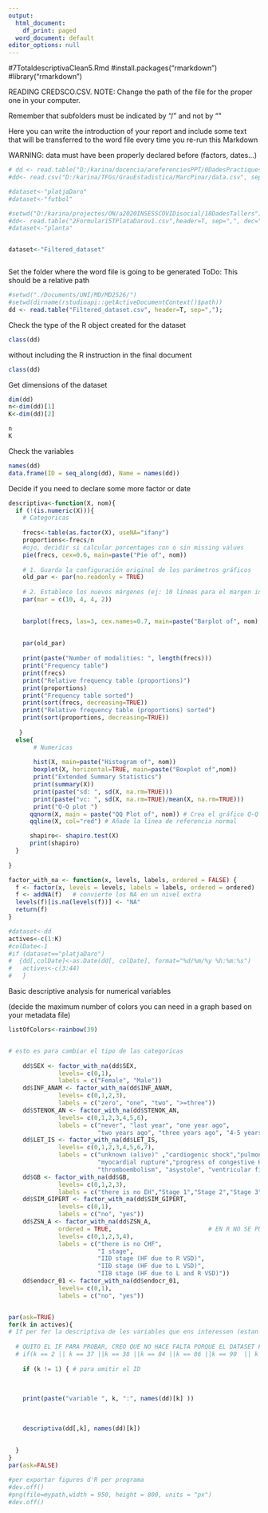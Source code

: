 ```yaml
---
output:
  html_document:
    df_print: paged
  word_document: default
editor_options: null
---
```

  #7TotaldescriptivaClean5.Rmd
  #install.packages("rmarkdown")
  #library("rmarkdown")
  
  READING CREDSCO.CSV. NOTE: Change the path of the file for the proper one in your computer. 

Remember that subfolders must be indicated by "/" and not by "\"

Here you can write the introduction of your report and include some text that will be transferred to the word file every time you re-run this Markdown

WARNING: data must have been properly declared before (factors, dates...)
```r
# dd <- read.table("D:/karina/docencia/areferenciesPPT/0DadesPractiques/CREDSCO/credscoCategoriques2.csv",header=T, sep=";", dec=",")
#dd<- read.csv("D:/karina/TFGs/GrauEstadistica/MarcPinar/data.csv", sep=";")

#dataset<-"platjaDaro"
#dataset<-"futbol"

#setwd("D:/karina/projectes/ON/a2020INSESSCOVIDisocial/18DadesTallers")
#dd<- read.table("2Formulari5TPlataDarov1.csv",header=T, sep=",", dec=".", na.strings="*");
#dataset<-"planta"


dataset<-"Filtered_dataset"



```

Set the folder where the word file is going to be generated
ToDo: This should be a relative path 
```r

#setwd("./Documents/UNI/MD/MD2526/")
#setwd(dirname(rstudioapi::getActiveDocumentContext()$path))
dd <- read.table("Filtered_dataset.csv", header=T, sep=",");

```

Check the type of the R object created for the dataset

```r
class(dd)
```

without including the R instruction in the final document

```r
class(dd)
```

Get dimensions of the dataset
```r
dim(dd)
n<-dim(dd)[1]
K<-dim(dd)[2]

n
K
```
Check the variables 

```r
names(dd)
data.frame(ID = seq_along(dd), Name = names(dd))
```
Decide if you need to declare some more factor or date

```r

descriptiva<-function(X, nom){
  if (!(is.numeric(X))){ 
    # Categoricas
    
    frecs<-table(as.factor(X), useNA="ifany")
    proportions<-frecs/n
    #ojo, decidir si calcular porcentages con o sin missing values
    pie(frecs, cex=0.6, main=paste("Pie of", nom))
    
    # 1. Guarda la configuración original de los parámetros gráficos
    old_par <- par(no.readonly = TRUE) 
    
    # 2. Establece los nuevos márgenes (ej: 10 líneas para el margen inferior)
    par(mar = c(10, 4, 4, 2)) 

    
    barplot(frecs, las=3, cex.names=0.7, main=paste("Barplot of", nom), col=listOfColors)
    
    
    par(old_par)
    
    print(paste("Number of modalities: ", length(frecs)))
    print("Frequency table")
    print(frecs)
    print("Relative frequency table (proportions)")
    print(proportions)
    print("Frequency table sorted")
    print(sort(frecs, decreasing=TRUE))
    print("Relative frequency table (proportions) sorted")
    print(sort(proportions, decreasing=TRUE))
    
   }
  else{
       # Numericas
       
       hist(X, main=paste("Histogram of", nom))
       boxplot(X, horizontal=TRUE, main=paste("Boxplot of",nom))
       print("Extended Summary Statistics")
       print(summary(X))
       print(paste("sd: ", sd(X, na.rm=TRUE)))
       print(paste("vc: ", sd(X, na.rm=TRUE)/mean(X, na.rm=TRUE)))
       print("Q-Q plot ")
      qqnorm(X, main = paste("QQ Plot of", nom)) # Crea el gráfico Q-Q
      qqline(X, col="red") # Añade la línea de referencia normal

      shapiro<- shapiro.test(X)
      print(shapiro)
  }
   
}

factor_with_na <- function(x, levels, labels, ordered = FALSE) {
  f <- factor(x, levels = levels, labels = labels, ordered = ordered)
  f <- addNA(f)   # convierte los NA en un nivel extra
  levels(f)[is.na(levels(f))] <- "NA"
  return(f)
}

#dataset<-dd
actives<-c(1:K)
#colDate<-1
#if (dataset=="platjaDaro")
#  {dd[,colDate]<-as.Date(dd[, colDate], format="%d/%m/%y %h:%m:%s")
#   actives<-c(3:44)
#   }

```


Basic descriptive analysis for numerical variables

(decide the maximum number of colors you can need in a graph based on your metadata file)
```r
listOfColors<-rainbow(39)


# esto es para cambiar el tipo de las categoricas
    
    dd$SEX <- factor_with_na(dd$SEX, 
              levels= c(0,1), 
              labels = c("Female", "Male"))
    dd$INF_ANAM <- factor_with_na(dd$INF_ANAM, 
              levels= c(0,1,2,3), 
              labels = c("zero", "one", "two", ">=three"))
    dd$STENOK_AN <- factor_with_na(dd$STENOK_AN, 
              levels= c(0,1,2,3,4,5,6), 
              labels = c("never", "last year", "one year ago", 
                         "two years ago", "three years ago", "4-5 years ago", ">=5 years ago"))
    dd$LET_IS <- factor_with_na(dd$LET_IS,                      
              levels= c(0,1,2,3,4,5,6,7), 
              labels = c("unknown (alive)" ,"cardiogenic shock","pulmonary edema",
                         "myocardial rupture","progress of congestive HF",
                         "thromboembolism", "asystole", "ventricular fibrillation"))
    dd$GB <- factor_with_na(dd$GB,                      
              levels= c(0,1,2,3), 
              labels = c("there is no EH","Stage 1","Stage 2","Stage 3"))
    dd$SIM_GIPERT <- factor_with_na(dd$SIM_GIPERT,                      
              levels= c(0,1), 
              labels = c("no", "yes"))
    dd$ZSN_A <- factor_with_na(dd$ZSN_A,
              ordered = TRUE,                           # EN R NO SE PUEDE HACER ORDEN PARCIAL! ASÍ QUE LO DEJAMOS ASÍ
              levels= c(0,1,2,3,4), 
              labels = c("there is no CHF",
                         "I stage",
                         "IIÐ stage (HF due to R VSD)",
                         "IIÐ stage (HF due to L VSD)",
                         "IIB stage (HF due to L and R VSD)"))
    dd$endocr_01 <- factor_with_na(dd$endocr_01,                      
              levels= c(0,1), 
              labels = c("no", "yes"))


par(ask=TRUE)
for(k in actives){
# If per fer la descriptiva de les variables que ens interessen (estan identificades per una id númerica. corre data.frame... que està més amunt per veure la correspondència)
  
  # QUITO EL IF PARA PROBAR, CREO QUE NO HACE FALTA PORQUE EL DATASET FILTRADO SOLO TIENE COLUMNAS QUE NOS INTERESAN
  # if(k == 2 || k == 37 ||k == 38 ||k == 84 ||k == 86 ||k == 90  || k == 89 || k == 3|| k == "SMOKE" || k == "DIABETES" ||k == "HYPERTENSION" ||k == "INF_ANAM" ||k == "STENOK_ANAM" ||k == "CHD_ANAM" ||k == "MORTALITY" ||k == "COM_SUM"){
    
    if (k != 1) { # para omitir el ID
    
    
    
    print(paste("variable ", k, ":", names(dd)[k] ))
    
    
    
    descriptiva(dd[,k], names(dd)[k])
    
    
  }
}
par(ask=FALSE)

#per exportar figures d'R per programa
#dev.off()
#png(file=mypath,width = 950, height = 800, units = "px")
#dev.off()

```
